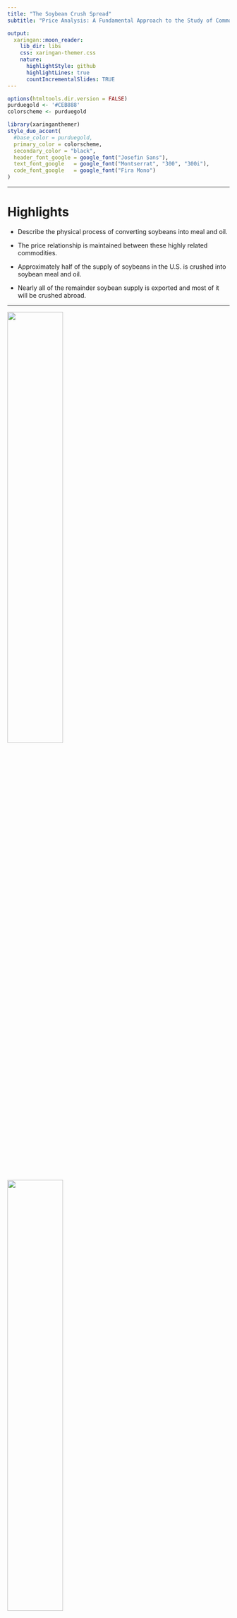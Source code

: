 ```yaml
---
title: "The Soybean Crush Spread"
subtitle: "Price Analysis: A Fundamental Approach to the Study of Commodity Prices"  

output:
  xaringan::moon_reader:
    lib_dir: libs
    css: xaringan-themer.css
    nature:
      highlightStyle: github
      highlightLines: true
      countIncrementalSlides: TRUE
---
```


```r
options(htmltools.dir.version = FALSE)
purduegold <- '#CEB888'
colorscheme <- purduegold
```

```r
library(xaringanthemer)
style_duo_accent(
  #base_color = purduegold,
  primary_color = colorscheme,
  secondary_color = "black",
  header_font_google = google_font("Josefin Sans"),
  text_font_google   = google_font("Montserrat", "300", "300i"),
  code_font_google   = google_font("Fira Mono")
)
```



---

# Highlights


  + Describe the physical process of converting soybeans into meal and oil. 
  
  + The price relationship is maintained between these highly related commodities. 
  
  + Approximately half of the supply of soybeans in the U.S. is crushed into soybean meal and oil. 
  
  + Nearly all of the remainder soybean supply is exported and most of it will be crushed abroad.
  
---

<img src="assets/soybeans.jpg" width="50%">


<img src="assets/soyoilmeal_checkoff.jpg" width="50%">


---

## Oilseed Processing

  + Most prevalent method for crushing soybeans is a method that uses a solvent to extract the oil from the soybean. 
  
  + Soybeans are pre-treated, then flaked to destroy the cell walls so the solvent can get at the oil in the cells. 
  
  + A crude oil is then further processed refined to remove the solvent and other compounds like glycerin, leaving only pure soybean oil. 
  
  + The soybean flakes, minus the oil are then ground in to meal that can be used as a high protein livestock feed. 

---

## Oilseed Processing (CONT...)

  + Historically, soybeans were processed by feeding soybeans into a mechanical press that literally squeezed the oil out. 
  
  + This process is less efficient and more time consuming - thus more costly. 
  
  + Nearly all commercially crushed soybeans are done with with the solvent extraction method. 

---

## Soybean Oil Uses

  + Soybean oil is used primarily as a food-grade product. 
  
  + It is not usually found in grocery stores as 100% soybean oil, but it will be present in oil sold as Cooking Oil, or Vegetable Oil. 
  
  + It is blended with other edible oils like corn oil and canola (also known as rapeseed) oil. 
  
  + Composition of cooking oil can vary from one purchase to the next. 
  
  + Producers of cooking oil can blend the edible oil components based on relative prices.
  
---

## Soybean Oil Uses (CONT...)

  + Soybean oil also can be further processed into partially hydrogenated soybean oil. 
  
  + This is accomplished by literally adding hydrogen to the vegetable oil. 
  
  <img src="assets/hydrogenated_oil.jpg" width="50%">


---

## Soybean Oil Uses (CONT...)

  + The resulting product is widely used in processed food such as baked goods, crackers, frozen foods. 
  
  + It is used in a lot of processed foods and a perfect ingredient in processed foods. 
  
  + It is solid at room temperature, and essentially never goes bad. 
  
  + If natural vegetable oils were used in processed foods the oil would go rancid in a short period of time. 

---



## Soybean Oil Uses (CONT...)

  + Use of partially hydrogenated vegetable oils has decreased a lot. 
  
  + Partially hydrogenated vegetable oils are examples of what is commonly referred to as **Trans Fat** in nutritional articles. 
  
  + Trans fat has been shown to [increase LDL cholesterol and heart disease]. 
  
  + The FDA announced a ban on most added trans fats in processed foods; the ban is set to take effect by 2018.
  
  
  
---

## Soybean Meal Uses

  + Soybean meal is used exclusively for livestock feed as a high protein component. 
  
  + Beef cattle, dairy cattle, hogs, and poultry use soybean meal in feed rations. 
  
  + Soybean meal provides a good source of protein, and combined with cereal grains like corn allow a complete balance of essential amino acids that hogs and poultry must have. 
  
---

# Price Relationships 

  + The input (soybeans) and outputs (oil and meal) are all commodities. 
  
  + The production technology is fairly widely understood and replicable. 
  
  + The oilseed crushing business is a very competitive one. 
  
  + Recall from intermediate microeconomics in the long run firms in a competitive market with identical technology should not expected to earn economic profits or losses in the long run. 
  
  + If short-term profits exist, firms enter the market. 
  
  + Shifting the supply curve out and reducing the equilibrium price until there is no more incentive to expand. 

---

# Price Relationships (CONT...)

  + This simple prediction has implications for our expectations about the relative prices of these commodities. 

  + An soybean processor's profit is roughly, 

1. $P_{oil}*q_{oil} + P_{meal}*q_{meal} - P_{soybean}*q_{soybean}$

  + where $q_{oil}$ and $q_{meal}$ are the quantities of oil and meal produced from $q_{soybeans}$. 
  
---


# Price Relationships (CONT...)

  + An soybean processor's profit is roughly, 

1. $P_{oil}*q_{oil} + P_{meal}*q_{meal} - P_{soybean}*q_{soybean}$
  
  + The quantities in this profit expression are always in fixed proportion to the amount of soybeans processed. 
  
  + Crushing 1 bushel of soybeans yields about 11 lbs of oil and 44 lbs of meal
  
  + We can replace the quantities with $q_{oil} = 11$ and $q_{meal} = 44$ to get profit per bushel of soybeans processed. 
  
---

# Price Relationships (CONT...)

2. $P_{oil}*11 + P_{meal}*44 - P_{soybean}*1$
 
  
  + One consideration we need to adjust are the units of the prices. 
  
  + Soybean oil is quoted in dollars per lb so the $P_{oil}*11$ does not need further adjustment. 
  
  + Soybean meal is quoted in dollars per ton, so to put the price on a $lbs/bushel$ basis. 
  
  + We need to divide by 2000lbs, $P_{meal}*44/2000$ or $P_{meal}*0.022$.

  + Adjusting equation 2, we get the expression for the Crush Spread. 
  
---

# Price Relationships (CONT...)

3. $P_{oil}*11 + P_{meal}*0.022 - P_{soybean}$

  + This represents the **Gross Processing Margin** (GPM) for the soybean crushing plant. 
  
  + This spread is followed by industry participants as a gauge of profitability in the industry. 
  
  + As a signal of whether to expect expansion or contraction in the crush business. 

---

## The Board Crush

  + Since soybeans, soybean oil, and soybean meal all have actively traded futures contracts. 
  
  + The oil processing GPM calculated with futures prices is widely followed. 
  
  + The local crush spread oil processors would earn in their local cash markets. 
  
  + When the Crush Spread is calculated with futures prices instead of spot prices it is called the **Board Crush** short-hand for the **Board of Trade** Crush. 
  
  + Speculators trade this spread by selling (buying) oil and meal and buying (selling) soybeans. 
  
---

## The Board Crush (CONT...)

  + Oil processors use the Board Crush to hedge their positions in the cash markets for oil, meal, and soybeans and to 'lock in' processing margins. 

  + In the cash market, a soybean crusher buys soybeans and sells meal and oil, to hedge they will buy soybeans and sell meal and oil. 

  + This futures spread will make money crushers losing money in the cash market (as is the design of the hedge). 
  
  + The spread makes money, if the cost of the business (buying soybeans) becomes higher. 
  
  + Relatively speaking - and the revenue of the business (selling meal and oil) becomes smaller. 

---

## The Board Crush (CONT...)

  + To get the spread right, you need to buy soybeans and sell oil and meal in the correct proportions to mimic the business of crushing soybeans.
  
  + 1 bushel of soybeans equals to 11 lbs of oil and 44 lbs of meal. 
  
  + There are two versions of the spread that are fairly widely followed, the 1-1-1 spread and the 9-11-10 spread. 
  
  + The 1-1-1 spread is not as accurate in getting the proportions right, but it is easier to remember and implement as a trade. 
  
  + It would be cheaper to implement with brokers who charge commission per contract. 

---

### The 1-1-1 Spread

**The 1-1-1 spread and it requires placing the following trades:** 

  + Buy 1 contract soybean oil 
  + Buy 1 contract soybean meal
  + Sell 1 contract soybeans

This position makes money when the spread widens, or oil and meal go up while soybeans goes down. This is called buying the spread. 

These trades will profit if soybean crushers profit goes up. 

This is the opposite of what soybean crushers will use to hedge.

---

### The 1-1-1 Spread (CONT...)

**Another version is to sell the spread:**

  + Sell 1 contract soybean oil 
  + Sell 1 contract soybean meal
  + Buy 1 contract soybeans

This spread makes money when the spread narrows, or oil and meal go down while soybeans goes up. 

Soybean crushers can sell the spread (Sell oil and meal and buy soybean futures) to hedge their GPM. 

Or, speculators can sell the spread to speculate the the soybean crushing industry will become less profitable.

---

### The 1-1-1 Spread (CONT...)

The 1-1-1 spread is a crude approximation of oil processing GPM but one needs to be careful about the quantities of each commodity represented.

**Futures contracts for soybean oil, soybean meal, and soybeans are for the following quantities:** 

  + Soybean oil  ~ 60,000lbs
  + Soybean meal ~ 100 short tons or 200,000lbs
  + Soybeans     ~ 5,000 bushels
  
---

### The 1-1-1 Spread (CONT...)

**1 contract of soybeans (5,000 bu) will produce:**

  + $5,000*11 = 55,000$ lbs of soybean oil
  + $5,000*44 = 220,000$ lbs of soybean meal

The 1-1-1 spread does not represent equivalent quantities of soybeans, oil, and meal. 

It over hedges oil by 5,000 lbs and under hedges meal by 20,000 lbs. 

---

### The 9-11-10 Spread

The commercial oil processors use a 9-11-10 spread of 9 contracts of soybean oil, 11 contracts of soybean meal, and 10 contracts of soybeans to hedge their GPM. 

**The quantities match more closely. Ten contracts of soybeans produces:**

  + $5,000*10*11 = 550,000$ lbs of soybean oil
  + $5,000*10*44 = 2,200,000$ lbs of soybean meal

**And, the quantities of oil and meal represented by 9 and 11 contracts are as follows:**

  + $9*60,000 = 540,000$ lbs of soybean oil
  + $11*200,000 = 2,200,000$ lbs of soybean meal

So, the quantities match except for being under hedged by 10,000 lbs in soybean oil.

---

## Readings 

1. [How the Global Oilseed and Grain Trade Works]

  + A publication prepared for the [United Soybean Board], a marketing association of for American soybean farmers and funded by the soybean checkoff.

  + Funds raised by every soybean farmer contributing 0.5% of the market price of every bushel of soybeans sold. 
  
  + They are directed by the United Soybean Board. 
  
  + This group engages in research and market development and expansion activities.  

2. [Central IL Soybean Crush Margins Among Highest Ever]

  + A DTN article that has a nice graphic of historical crush margins.
  
---

